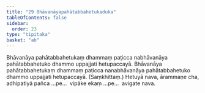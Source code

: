 ```yaml
---
title: "29 Bhāvanāyapahātabbahetukaduka"
tableOfContents: false
sidebar:
  order: 23
type: "tipitaka"
basket: "ab"
---
```



<DynamicBreadcrumb />

<Division number="38">

<Paragraph number="123">
Bhāvanāya pahātabbahetukaṃ dhammaṃ paṭicca nabhāvanāya pahātabbahetuko dhammo uppajjati hetupaccayā. Bhāvanāya pahātabbahetukaṃ dhammaṃ paṭicca nanabhāvanāya pahātabbahetuko dhammo uppajjati hetupaccayā. (Saṃkhittaṃ.)
</Paragraph>

<Paragraph number="124">
Hetuyā nava, ārammaṇe cha, adhipatiyā pañca …pe…  vipāke ekaṃ …pe…  avigate nava.
</Paragraph>
</Division>